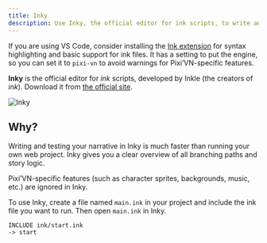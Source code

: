 ```yaml
---
title: Inky
description: Use Inky, the official editor for ink scripts, to write and test your narrative.
---
```


<Callout title="VS Code" type="warn">

If you are using VS Code, consider installing the [Ink extension](https://marketplace.visualstudio.com/items?itemName=drincs-productions.pixi-vn-ink-vscode) for syntax highlighting and basic support for ink files. It has a setting to put the engine, so you can set it to `pixi-vn` to avoid warnings for Pixi’VN-specific features.

</Callout>

**Inky** is the official editor for _ink_ scripts, developed by Inkle (the creators of _ink_). Download it from [the official site](https://www.inklestudios.com/ink/).

![Inky](/inky.png)

## Why?

Writing and testing your narrative in Inky is much faster than running your own web project. Inky gives you a clear overview of all branching paths and story logic.

<Callout type="info">

Pixi’VN-specific features (such as character sprites, backgrounds, music, etc.) are ignored in Inky.

</Callout>

To use Inky, create a file named `main.ink` in your project and include the ink file you want to run. Then open `main.ink` in Inky.

```ink title="main.ink"
INCLUDE ink/start.ink
-> start
```
